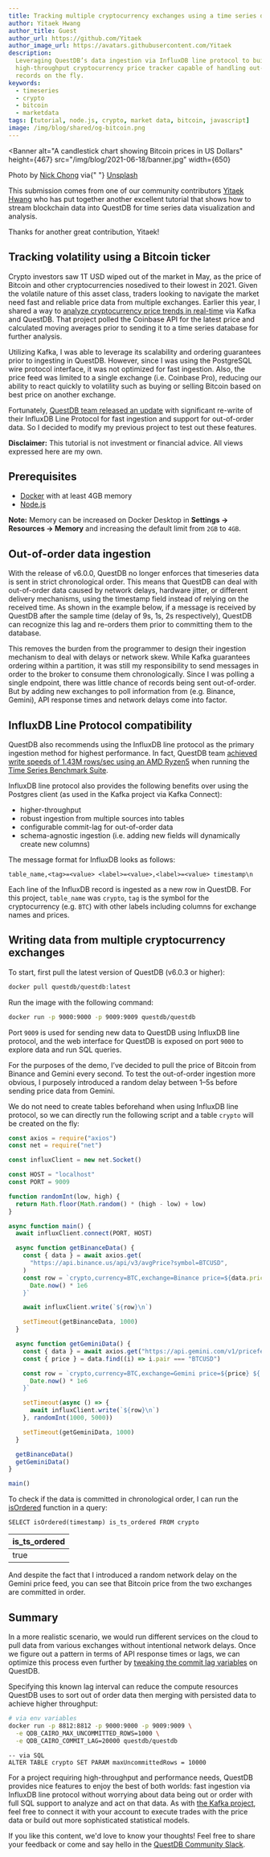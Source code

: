 ```yaml
---
title: Tracking multiple cryptocurrency exchanges using a time series database
author: Yitaek Hwang
author_title: Guest
author_url: https://github.com/Yitaek
author_image_url: https://avatars.githubusercontent.com/Yitaek
description:
  Leveraging QuestDB’s data ingestion via InfluxDB line protocol to build a
  high-throughput cryptocurrency price tracker capable of handling out-of-order
  records on the fly.
keywords:
  - timeseries
  - crypto
  - bitcoin
  - marketdata
tags: [tutorial, node.js, crypto, market data, bitcoin, javascript]
image: /img/blog/shared/og-bitcoin.png
---
```



<Banner
  alt="A candlestick chart showing Bitcoin prices in US Dollars"
  height={467}
  src="/img/blog/2021-06-18/banner.jpg"
  width={650}
>
  Photo by <a href="https://unsplash.com/@nick604">Nick Chong</a> via{" "}
  <a href="https://unsplash.com">Unsplash</a>
</Banner>

This submission comes from one of our community contributors
[Yitaek Hwang](https://yitaek.medium.com/) who has put together another
excellent tutorial that shows how to stream blockchain data into QuestDB for
time series data visualization and analysis.

Thanks for another great contribution, Yitaek!

## Tracking volatility using a Bitcoin ticker

Crypto investors saw 1T USD wiped out of the market in May, as the price of
Bitcoin and other cryptocurrencies nosedived to their lowest in 2021. Given the
volatile nature of this asset class, traders looking to navigate the market need
fast and reliable price data from multiple exchanges. Earlier this year, I
shared a way to
[analyze cryptocurrency price trends in real-time](/blog/2021/02/18/realtime-crypto-tracker-with-kafka-and-questdb)
via Kafka and QuestDB. That project polled the Coinbase API for the latest price
and calculated moving averages prior to sending it to a time series database for
further analysis.

Utilizing Kafka, I was able to leverage its scalability and ordering guarantees
prior to ingesting in QuestDB. However, since I was using the PostgreSQL wire
protocol interface, it was not optimized for fast ingestion. Also, the price
feed was limited to a single exchange (i.e. Coinbase Pro), reducing our ability
to react quickly to volatility such as buying or selling Bitcoin based on best
price on another exchange.

Fortunately,
[QuestDB team released an update](https://github.com/questdb/questdb/releases)
with significant re-write of their InfluxDB Line Protocol for fast ingestion and
support for out-of-order data. So I decided to modify my previous project to
test out these features.

**Disclaimer:** This tutorial is not investment or financial advice. All views
expressed here are my own.

## Prerequisites

- [Docker](https://docs.docker.com/get-docker/) with at least 4GB memory
- [Node.js](https://nodejs.org/en/download/)

**Note:** Memory can be increased on Docker Desktop in **Settings -> Resources
-> Memory** and increasing the default limit from `2GB` to `4GB`.

## Out-of-order data ingestion

With the release of v6.0.0, QuestDB no longer enforces that timeseries data is
sent in strict chronological order. This means that QuestDB can deal with
out-of-order data caused by network delays, hardware jitter, or different
delivery mechanisms, using the timestamp field instead of relying on the
received time. As shown in the example below, if a message is received by
QuestDB after the sample time (delay of 9s, 1s, 2s respectively), QuestDB can
recognize this lag and re-orders them prior to committing them to the database.


<Screenshot
  alt="A diagram illustrating how delays and network jitter can cause records to arrive out-of-order by time at a database"
  height={278}
  src="/img/guides/out-of-order-commit-lag/o3-data.jpeg"
  width={650}
  title="Data arriving out-of-order due to network delays or jitter"
/>

This removes the burden from the programmer to design their ingestion mechanism
to deal with delays or network skew. While Kafka guarantees ordering within a
partition, it was still my responsibility to send messages in order to the
broker to consume them chronologically. Since I was polling a single endpoint,
there was little chance of records being sent out-of-order. But by adding new
exchanges to poll information from (e.g. Binance, Gemini), API response times
and network delays come into factor.

## InfluxDB Line Protocol compatibility

QuestDB also recommends using the InfluxDB line protocol as the primary
ingestion method for highest performance. In fact, QuestDB team
[achieved write speeds of 1.43M rows/sec using an AMD Ryzen5](/blog/2021/05/10/questdb-release-6-0-tsbs-benchmark)
when running the [Time Series Benchmark Suite](/time-series-benchmark-suite).

InfluxDB line protocol also provides the following benefits over using the
Postgres client (as used in the Kafka project via Kafka Connect):

- higher-throughput
- robust ingestion from multiple sources into tables
- configurable commit-lag for out-of-order data
- schema-agnostic ingestion (i.e. adding new fields will dynamically create new
  columns)

The message format for InfluxDB looks as follows:

```pseudo
table_name,<tag>=<value> <label>=<value>,<label>=<value> timestamp\n
```

Each line of the InfluxDB record is ingested as a new row in QuestDB. For this
project, `table_name` was `crypto`, `tag` is the symbol for the cryptocurrency
(e.g. `BTC`) with other labels including columns for exchange names and prices.

## Writing data from multiple cryptocurrency exchanges

To start, first pull the latest version of QuestDB (v6.0.3 or higher):

```bash
docker pull questdb/questdb:latest
```

Run the image with the following command:

```bash
docker run -p 9000:9000 -p 9009:9009 questdb/questdb
```

Port `9009` is used for sending new data to QuestDB using InfluxDB line
protocol, and the web interface for QuestDB is exposed on port `9000` to explore
data and run SQL queries.

For the purposes of the demo, I’ve decided to pull the price of Bitcoin from
Binance and Gemini every second. To test the out-of-order ingestion more
obvious, I purposely introduced a random delay between 1–5s before sending price
data from Gemini.

We do not need to create tables beforehand when using InfluxDB line protocol, so
we can directly run the following script and a table `crypto` will be created on
the fly:

```javascript
const axios = require("axios")
const net = require("net")

const influxClient = new net.Socket()

const HOST = "localhost"
const PORT = 9009

function randomInt(low, high) {
  return Math.floor(Math.random() * (high - low) + low)
}

async function main() {
  await influxClient.connect(PORT, HOST)

  async function getBinanceData() {
    const { data } = await axios.get(
      "https://api.binance.us/api/v3/avgPrice?symbol=BTCUSD",
    )
    const row = `crypto,currency=BTC,exchange=Binance price=${data.price} ${
      Date.now() * 1e6
    }`

    await influxClient.write(`${row}\n`)

    setTimeout(getBinanceData, 1000)
  }

  async function getGeminiData() {
    const { data } = await axios.get("https://api.gemini.com/v1/pricefeed")
    const { price } = data.find((i) => i.pair === "BTCUSD")

    const row = `crypto,currency=BTC,exchange=Gemini price=${price} ${
      Date.now() * 1e6
    }`

    setTimeout(async () => {
      await influxClient.write(`${row}\n`)
    }, randomInt(1000, 5000))

    setTimeout(getGeminiData, 1000)
  }

  getBinanceData()
  getGeminiData()
}

main()
```

To check if the data is committed in chronological order, I can run the
[isOrdered](/docs/reference/function/boolean) function in a query:

```questdb-sql
SELECT isOrdered(timestamp) is_ts_ordered FROM crypto
```

| is_ts_ordered |
| ------------- |
| true          |

And despite the fact that I introduced a random network delay on the Gemini
price feed, you can see that Bitcoin price from the two exchanges are committed
in order.

## Summary

In a more realistic scenario, we would run different services on the cloud to
pull data from various exchanges without intentional network delays. Once we
figure out a pattern in terms of API response times or lags, we can optimize
this process even further by
[tweaking the commit lag variables](/docs/guides/out-of-order-commit-lag) on
QuestDB.

Specifying this known lag interval can reduce the compute resources QuestDB uses
to sort out of order data then merging with persisted data to achieve higher
throughput:

```bash
# via env variables
docker run -p 8812:8812 -p 9000:9000 -p 9009:9009 \
  -e QDB_CAIRO_MAX_UNCOMMITTED_ROWS=1000 \
  -e QDB_CAIRO_COMMIT_LAG=20000 questdb/questdb
```

```questdb-sql
-- via SQL
ALTER TABLE crypto SET PARAM maxUncommittedRows = 10000
```

For a project requiring high-throughput and performance needs, QuestDB provides
nice features to enjoy the best of both worlds: fast ingestion via InfluxDB line
protocol without worrying about data being out or order with full SQL support to
analyze and act on that data. As with
[the Kafka project](/blog/2021/02/18/realtime-crypto-tracker-with-kafka-and-questdb),
feel free to connect it with your account to execute trades with the price data
or build out more sophisticated statistical models.

If you like this content, we'd love to know your thoughts! Feel free to share
your feedback or come and say hello in the
[QuestDB Community Slack]({@slackUrl@}).
